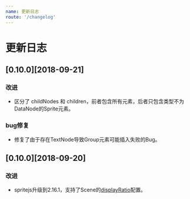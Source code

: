```yaml
---
name: 更新日志
route: '/changelog'
---
```



<GitHub link="https://github.com/spritejs/sprite-vue"/>

# 更新日志

## [0.10.0][2018-09-21]

### 改进

- 区分了 childNodes 和 children，前者包含所有元素，后者只包含类型不为DataNode的Sprite元素。

### bug修复

- 修复了由于存在TextNode导致Group元素可能插入失败的Bug。

## [0.10.0][2018-09-20]

### 改进

- spritejs升级到2.16.1，支持了Scene的[displayRatio](http://spritejs.org/#/zh-cn/guide/resolution?id=displayratio)配置。
